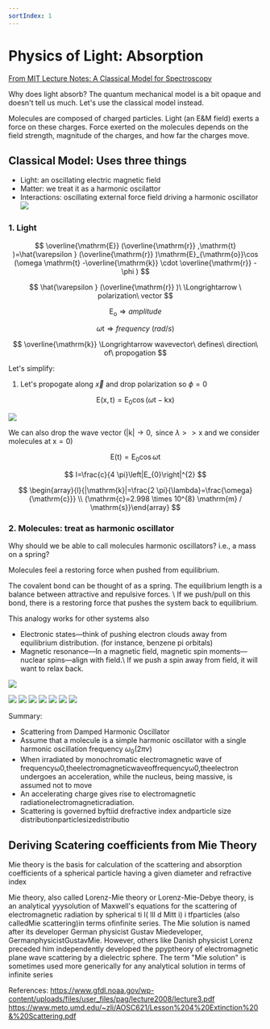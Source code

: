 ```yaml
---
sortIndex: 1
---
```


# Physics of Light: Absorption

[From MIT Lecture Notes: A Classical Model for Spectroscopy](https://ocw.mit.edu/courses/chemistry/5-33-advanced-chemical-experimentation-and-instrumentation-fall-2007/lecture-notes/classicalspec.pdf)

Why does light absorb? The quantum mechanical model is a bit opaque and doesn't tell us much. Let's use the classical model instead.

Molecules are composed of charged particles. Light (an E&M field) exerts a force on these charges. Force exerted on the molecules depends on the field strength, magnitude of the charges, and how far the charges move.

## **Classical Model:** Uses three things

- Light: an oscillating electric magnetic field
- Matter: we treat it as a harmonic oscilattor
- Interactions: oscillating external force field driving a harmonic oscillator
  ![](../assets/why-molecules-absorb.png)

### 1. Light

$$
\overline{\mathrm{E}} (\overline{\mathrm{r}} ,\mathrm{t} )=\hat{\varepsilon } (\overline{\mathrm{r}} )\mathrm{E}_{\mathrm{o}}\cos (\omega \mathrm{t} -\overline{\mathrm{k}} \cdot \overline{\mathrm{r}} -\phi )
$$

$$
\hat{\varepsilon } (\overline{\mathrm{r}} )\ \Longrightarrow \ polarization\ vector
$$

$$
\mathrm{E}_{\mathrm{o}} \Longrightarrow amplitude
$$

$$
\omega \mathrm{t} \Longrightarrow frequency\ ( rad/s)
$$

$$
\overline{\mathrm{k}} \Longrightarrow wavevector\ defines\ direction\ of\ propogation
$$

Let's simplify:

1. Let's propogate along $\vec{x}$ and drop polarization so $\phi=0$

$$
\mathrm{E}(\mathrm{x}, \mathrm{t})=\mathrm{E}_{0} \cos (\omega \mathrm{t}-\mathrm{kx})
$$

![](../assets/light-oscillation-in-space.png)

We can also drop the wave vector $(|\mathrm{k}| \rightarrow 0, \text { since } \lambda>>\mathrm{x} \text { and we consider molecules at } \mathrm{x}=0)$

$$
\mathrm{E}(\mathrm{t})=\mathrm{E}_{0} \cos \omega \mathrm{t}
$$

$$
I=\frac{c}{4 \pi}\left|E_{0}\right|^{2}
$$

$$
\begin{array}{l}{|\mathrm{k}|=\frac{2 \pi}{\lambda}=\frac{\omega}{\mathrm{c}}} \\ {\mathrm{c}=2.998 \times 10^{8} \mathrm{m} / \mathrm{s}}\end{array}
$$

### 2. Molecules: treat as harmonic oscillator

Why should we be able to call molecules harmonic oscillators?  i.e., a mass on a spring?

Molecules feel a restoring force when pushed from equilibrium.

The covalent bond can be thought of as a spring.  The equilibrium length is a balance between attractive and repulsive forces. \\
If we push/pull on this bond, there is a restoring force that pushes the system back to equilibrium.

This analogy works for other systems also

- Electronic states—think of pushing electron clouds away from equilibrium distribution. (for instance, benzene pi orbitals)
- Magnetic resonance—In a magnetic field, magnetic spin moments—nuclear spins—align with field.\\
  If we push a spin away from field, it will want to relax back.

![](../assets/classic-eq-of-harmonic-oscillation.png)

![](../assets/draft-physics-absorption-derivation1.png)
![](../assets/draft-physics-absorption-derivation2.png)
![](../assets/draft-physics-absorption-derivation3.png)
![](../assets/draft-physics-absorption-derivation4.png)
![](../assets/draft-physics-absorption-derivation5.png)
![](../assets/draft-physics-absorption-derivation6.png)
![](../assets/draft-physics-absorption-derivation7.png)

Summary:

- Scattering from Damped Harmonic Oscillator
- Assume that a molecule is a simple harmonic oscillator with a single harmonic oscillation frequency $\omega_{0}(2 \pi v)$
- When irradiated by monochromatic electromagnetic wave of frequencyω0,theelectromagneticwaveoffrequencyω0,theelectron undergoes an acceleration, while the nucleus, being massive, is assumed not to move
- An accelerating charge gives rise to electromagnetic radiationelectromagneticradiation.
- Scattering is governed byftiid    drefractive index andparticle size distributionparticlesizedistributio

## Deriving Scatering coefficients from Mie Theory

Mie theory is the basis for calculation of the scattering and absorption coefficients of a spherical particle having a given diameter and refractive index

Mie theory, also called Lorenz-Mie theory or Lorenz-Mie-Debye theory, is an analytical yyysolution of Maxwell's equations for the scattering of electromagnetic radiation by spherical ti  l(  lll  d Mitt   i) i   tfparticles (also calledMie scattering)in terms ofinfinite series. The Mie solution is named after its developer  German physicist Gustav Miedeveloper, GermanphysicistGustavMie. However, others like Danish physicist Lorenz preceded him independently developed the ppyptheory of electromagnetic plane wave scattering by a dielectric sphere. The term "Mie solution" is sometimes used more generically for any analytical solution in terms of infinite series

References:
<https://www.gfdl.noaa.gov/wp-content/uploads/files/user_files/pag/lecture2008/lecture3.pdf>
<https://www.meto.umd.edu/~zli/AOSC621/Lesson%204%20Extinction%20&%20Scattering.pdf>
